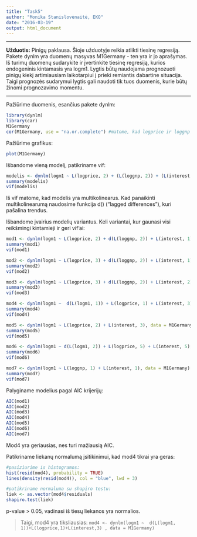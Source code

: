 ```yaml
---
title: "Task5"
author: "Monika Stanislovėnaitė, EKO"
date: "2016-03-19"
output: html_document
---
```

---

**Užduotis:**
Pinigų paklausa. Šioje užduotyje reikia atlikti tiesinę regresiją. Pakete dynlm yra duomenų masyvas M1Germany - ten yra ir jo aprašymas. Iš turimų duomenų sudarykite ir įvertinkite tiesinę regresiją, kurios endogeninis kintamasis yra logm1. Lygtis būtų naudojama prognozuoti pinigų kiekį artimiausiam laikotarpiui į prieki remiantis dabartine situacija. Taigi prognozės sudarymui lygtis gali naudoti tik tuos duomenis, kurie būtų žinomi prognozavimo momentu.

---

Pažiūrime duomenis, esančius pakete dynlm:
```r
library(dynlm)
library(car)
M1Germany
cor(M1Germany, use = "na.or.complete") #matome, kad logprice ir loggnp smarkiai koreliuoja
```

Pažiūrime grafikus:
```r
plot(M1Germany)
```

Išbandome vieną modelį, patikriname vif:
```r
modelis <- dynlm(logm1 ~ L(logprice, 2) + (L(loggnp, 2)) + (L(interest,2)), data = M1Germany)
summary(modelis)
vif(modelis)
```

Iš vif matome, kad modelis yra multikolinearus. Kad panaikinti multikolinearumą naudosime funkcija d() ("lagged differences"), kuri pašalina trendus.

Išbandome įvairius modelių variantus. Keli variantai, kur gaunasi visi reikšmingi kintamieji ir geri vif'ai:
```r
mod1 <- dynlm(logm1 ~ L(logprice, 2) + d(L(loggnp, 2)) + L(interest, 1), data = M1Germany)
summary(mod1)
vif(mod1)

mod2 <- dynlm(logm1 ~ L(logprice, 3) + d(L(loggnp, 2)) + L(interest, 1), data = M1Germany) 
summary(mod2)
vif(mod2)

mod3 <- dynlm(logm1 ~ L(logprice, 3) + d(L(loggnp, 2)) + L(interest, 2), data = M1Germany)
summary(mod3)
vif(mod3)

mod4 <- dynlm(logm1 ~  d(L(logm1, 1)) + L(logprice, 1) + L(interest, 3), data = M1Germany) 
summary(mod4)
vif(mod4)

mod5 <- dynlm(logm1 ~ L(logprice, 2) + L(interest, 3), data = M1Germany) 
summary(mod5)
vif(mod5)

mod6 <- dynlm(logm1 ~ d(L(logm1, 2)) + L(logprice, 5) + L(interest, 5), data = M1Germany) 
summary(mod6)
vif(mod6)

mod7 <- dynlm(logm1 ~ L(loggnp, 1) + L(interest, 1), data = M1Germany)
summary(mod7)
vif(mod7)
```

Palyginame modelius pagal AIC krijerijų:
```r
AIC(mod1)
AIC(mod2)
AIC(mod3)
AIC(mod4)
AIC(mod5)
AIC(mod6)
AIC(mod7)
```

Mod4 yra geriausias, nes turi mažiausią AIC.

Patikriname liekanų normalumą įsitikinimui, kad mod4 tikrai yra geras:
```r
#pasiziurime is histogramos:
hist(resid(mod4), probability = TRUE)
lines(density(resid(mod4)), col = "blue", lwd = 3)

#patikriname normaluma su shapiro testu:
liek <- as.vector(mod4$residuals)
shapiro.test(liek)
```

p-value > 0.05, vadinasi iš tiesų liekanos yra normalios.

> Taigi, mod4 yra tiksliausias:
`mod4 <- dynlm(logm1 ~  d(L(logm1, 1))+L(logprice,1)+L(interest,3) , data = M1Germany)`
